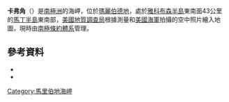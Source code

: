 '''卡弗角'''（{{lang-en|Coyer Point}}）是[[南極洲|南極洲]]的海岬，位於[[瑪麗伯德地|瑪麗伯德地]]，處於[[雅科布森半島|雅科布森半島]]東南面43公里的[[馬丁半島|馬丁半島]]東南部，[[美國地質調查局|美國地質調查局]]根據測量和[[美國海軍|美國海軍]]拍攝的空中照片繪入地圖，現時由[[南極條約體系|南極條約體系]]管理。

==參考資料==
*{{cite gnis | type = antarid | id = 3248| name = Coyer Point | accessdate = 2011-12-01}}
*{{usgs-gazetteer|id=3248}}
{{Coord|74|24|S|113|13|W|source:GNIS|display=title}}

{{DEFAULTSORT:Coyer Point}}
[[Category:馬里伯地海岬|Category:馬里伯地海岬]]

{{MarieByrdLand-geo-stub}}
